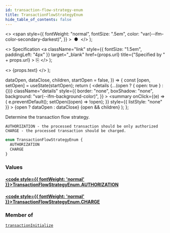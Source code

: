 ```yaml
---
id: transaction-flow-strategy-enum
title: TransactionFlowStrategyEnum
hide_table_of_contents: false
---
```


  <>
    <span
      style={{
        fontWeight: "normal",
        fontSize: ".5em",
        color: "var(--ifm-color-secondary-darkest)",
      }}
    >
      &nbsp;●&nbsp;
    </span>
  </>
);

  <>
    Specification
    <a
      className="link"
      style={{ fontSize: "1.5em", paddingLeft: "4px" }}
      target="\_blank"
      href={props.url}
      title={"Specified by " + props.url}
    >
      ⎘
    </a>
  </>
);

  <>
    <span className={props.class}>{props.text}</span>
  </>
);


  dataOpen,
  dataClose,
  children,
  startOpen = false,
}) => {
  const [open, setOpen] = useState(startOpen);
  return (
    <details
      {...(open ? { open: true } : {})}
      className="details"
      style={{
        border: "none",
        boxShadow: "none",
        background: "var(--ifm-background-color)",
      }}
    >
      <summary
        onClick={(e) => {
          e.preventDefault();
          setOpen((open) => !open);
        }}
        style={{ listStyle: "none" }}
      >
        {open ? dataOpen : dataClose}
      </summary>
      {open && children}
    </details>
  );
};

Determine the transaction flow strategy.

    AUTHORIZATION - the processed transaction should be only authorized
    CHARGE - the processed transaction should be charged.

```graphql
enum TransactionFlowStrategyEnum {
  AUTHORIZATION
  CHARGE
}
```

### Values

#### [<code style={{ fontWeight: 'normal' }}>TransactionFlowStrategyEnum.<b>AUTHORIZATION</b></code>](#)

>

#### [<code style={{ fontWeight: 'normal' }}>TransactionFlowStrategyEnum.<b>CHARGE</b></code>](#)

>

### Member of

[`transactionInitialize`](../../../api-storefront/payments/mutations/transaction-initialize) <Badge class="badge badge--secondary" text="mutation"/>

